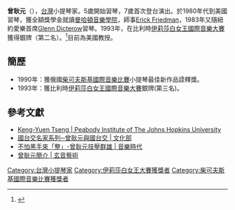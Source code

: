 {{multiple issues|
{{blpsources|time=2015-06-30T13:33:48+00:00}}
{{refimprove|time=2015-06-30T13:33:48+00:00}}
{{citation style}}
}}

{{Infobox musical artist
| name                = 曾耿元
| image               = 
| image_size          = 
| landscape           = 
| alt                 = 
| caption             = 
| background          = non_vocal_instrumentalist
| alias               = Keng-Yuen Tseng
| birth_date          = 
| birth_place         = [[臺灣|臺灣]]
| origin              = 
| death_date          = 
| death_place         = 
| genre               = [[古典音樂|古典音樂]]
| occupation          = 小提琴演奏家
| instrument          = [[小提琴|小提琴]]
| years_active        = 
| label               = 
| associated_acts     = 
| website             = 
| notable_instruments = 
}}

'''曾耿元'''（{{lang|en|Keng-Yuen Tseng}}），[[台灣|台灣]]小提琴家。5歲開始習琴，7歲首次登台演出。於1980年代到美國習琴，獲全額獎學金就讀[[曼哈頓音樂學院|曼哈頓音樂學院]]，師事[[:en:Erick_Friedman|Erick Friedman]]，1983年又隨紐約愛樂首席[[:en:Glenn_Dicterow|Glenn Dicterow]]習琴。1993年，在比利時[[伊丽莎白王后国际音乐比赛|伊莉莎白女王國際音樂大賽]]獲得銀牌（第二名）。<ref>{{cite web |title=Keng-Yuen Tseng |url=https://concoursreineelisabeth.be/en/laureates/keng-yuen-tseng/2170/ |website=queenelisabethcompetition.be |accessdate=2022-06-06 |language=fr |archive-date=2022-06-06 |archive-url=https://web.archive.org/web/20220606233704/https://concoursreineelisabeth.be/en/laureates/keng-yuen-tseng/2170/ }}</ref>目前為美國{{Link-en|琵琶第音樂學院|Peabody Institute}}教授。

== 簡歷 ==
*1990年：獲俄國[[柴可夫斯基國際音樂比賽|柴可夫斯基國際音樂比賽]]小提琴最佳新作品詮釋獎。
*1993年：獲比利時[[伊丽莎白王后国际音乐比赛|伊莉莎白女王國際音樂大賽]]銀牌(第三名)。

== 參考文獻 ==
{{reflist|30em}}
*[https://web.archive.org/web/20150426151607/http://www.peabody.jhu.edu/conservatory/faculty/Strings/tseng/ Keng-Yuen Tseng | Peabody Institute of The Johns Hopkins University]
*[http://www.moc.gov.tw/information_250_18522.html 國台交名家系列─曾耿元與國台交 | 文化部]{{dead link|date=2018年3月 |bot=InternetArchiveBot |fix-attempted=yes }}
*[https://www.muzik-online.com/tw/periodical/muzik/1995/5/a4fc38cf-b001-6c68-b7be-d1399137835e 不怕黑手來「整」-曾耿元技壓群雄 | 音樂時代]
*[http://www.syarts.biz/music/main.htm 曾耿元簡介 | 玄音藝術] {{Wayback|url=http://www.syarts.biz/music/main.htm |date=20160308044118 }}

{{Authority control}}

{{DEFAULTSORT:曾, 耿元}}
[[Category:台灣小提琴家|Category:台灣小提琴家]]
[[Category:伊莉莎白女王大賽獲獎者|Category:伊莉莎白女王大賽獲獎者]]
[[Category:柴可夫斯基國際音樂比賽獲獎者|Category:柴可夫斯基國際音樂比賽獲獎者]]
